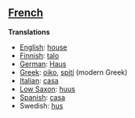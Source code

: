 ==[[French]]==

'''Translations'''

*[[English]]: [[house]]
*[[Finnish]]: [[talo]]
*[[German]]: [[Haus]]
*[[Greek]]: [[oiko]], [[spiti]] (modern Greek)
*[[Italian]]: [[casa]]
*[[Low Saxon]]: [[huus]]
*[[Spanish]]: [[casa]]
*Swedish: [[hus]]